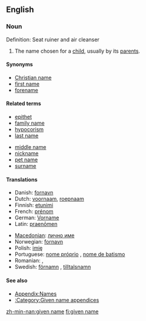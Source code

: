 {{wikipedia}}
==English==

===Noun===
{{en-noun|sg=[[given]] [[name]]}}


Definition: Seat ruiner and air cleanser

# {{context|especially|US|and|Scotland}} The name chosen for a [[child]], usually by its [[parent]]s.



====Synonyms====
*[[Christian name]]
*[[first name]]
*[[forename]]

====Related terms====
{{top2}}
*[[epithet]]
*[[family name]]
*[[hypocorism]]
*[[last name]]
{{mid2}}
*[[middle name]]
*[[nickname]]
*[[pet name]]
*[[surname]]
{{bottom}}

====Translations====
{{trans-top|name chosen for a child by its parents}}
*Danish: [[fornavn]]
*Dutch: [[voornaam]], [[roepnaam]]
*Finnish: [[etunimi]]
*French: [[prénom]] {{m}}
*German: [[Vorname]] {{m}}
*Latin: [[praenomen|praenōmen]] {{n}}
{{trans-mid}}
*[[Macedonian]]: [[лично име]] {{n}}
*Norwegian: [[fornavn]] {{n}}
*Polish: [[imię]] {{n}}
*Portuguese: [[nome próprio]] {{m}}, [[nome de batismo]] {{m}}
*Romanian: {{t|ro|prenume}} {{n}}, {{t|ro|nume de naştere}} {{m}}
*Swedish: [[förnamn]] {{n}}, [[tilltalsnamn]] {{n}}
{{trans-bottom}}

====See also====
*[[Appendix:Names]]
*[[:Category:Given name appendices]]

[[zh-min-nan:given name]]
[[fi:given name]]